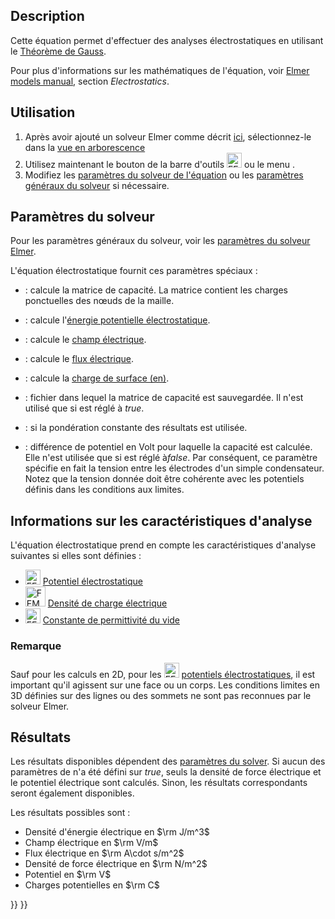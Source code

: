 <languages/>

{{Docnav/fr
|[[FEM_EquationDeformation/fr|Équation de déformation]]
|[[FEM_EquationElectricforce/fr|Équation force électrique]]
|[[FEM_Workbench/fr|Atelier FEM]]
|IconL=FEM_EquationDeformation.svg
|IconR=FEM_EquationElectricforce.svg
|IconC=Workbench_FEM.svg
}}

{{GuiCommand/fr
|Name=FEM EquationElectrostatic
|Name/fr=FEM Equation électrostatique
|MenuLocation=Résolution → Équations électromagnétiques → Équation électrostastique
|Workbenches=[[FEM_Workbench/fr|FEM]]
|Version=0.19
|SeeAlso=[[FEM_EquationElectricforce/fr|FEM Équation de force électrique]], [[FEM_Example_Capacitance_Two_Balls/fr|FEM Exemple calcul capacité de deux sphères]]
}}

==Description==

Cette équation permet d'effectuer des analyses électrostatiques en utilisant le [https://fr.wikipedia.org/wiki/Th%C3%A9or%C3%A8me_de_Gauss_(%C3%A9lectromagn%C3%A9tisme) Théorème de Gauss].

Pour plus d'informations sur les mathématiques de l'équation, voir [http://www.elmerfem.org/blog/documentation/ Elmer models manual], section ''Electrostatics''.

<span id="Usage"></span>
==Utilisation==

<div class="mw-translate-fuzzy">
# Après avoir ajouté un solveur Elmer comme décrit [[FEM_SolverElmer/fr#.C3.89quations|ici]], sélectionnez-le dans la [[Tree_view/fr|vue en arborescence]]
# Utilisez maintenant le bouton de la barre d'outils [[Image:FEM_EquationElectrostatic.svg|24px]] ou le menu {{MenuCommand|Résolution → Équations électromagnétiques → Équation électrostastique}}.
# Modifiez les [[#Param.C3.A8tres_du_solveur|paramètres du solveur de l'équation]] ou les [[FEM_SolverElmer_SolverSettings/fr|paramètres généraux du solveur]] si nécessaire.
</div>

<span id="Solver_Settings"></span>
==Paramètres du solveur==

Pour les paramètres généraux du solveur, voir les [[FEM_SolverElmer_SolverSettings/fr|paramètres du solveur Elmer]].

L'équation électrostatique fournit ces paramètres spéciaux :
* {{PropertyData|Calculate Capacitance Matrix}} : calcule la matrice de capacité. La matrice contient les charges ponctuelles des nœuds de la maille.
* {{PropertyData|Calculate Electric Energy}} : calcule l'[https://fr.wikipedia.org/wiki/%C3%89nergie_potentielle_%C3%A9lectrostatique énergie potentielle électrostatique].
* {{PropertyData|Calculate Electric Field}} : calcule le [https://fr.wikipedia.org/wiki/Champ_%C3%A9lectrique champ électrique].
* {{PropertyData|Calculate Electric Flux}} : calcule le [https://fr.wikipedia.org/wiki/Flux_%C3%A9lectrique flux électrique].
* {{PropertyData|Calculate Surface Charge}} : calcule la [https://en.wikipedia.org/wiki/Surface_charge charge de surface (en)].
* {{PropertyData|Capacitance Matrix Filename}} : fichier dans lequel la matrice de capacité est sauvegardée. Il n'est utilisé que si {{PropertyData|Calculate Capacitance Matrix}} est réglé à ''true''.
* {{PropertyData|Constant Weights}} : si la pondération constante des résultats est utilisée.
* {{PropertyData|Potential Difference}} : différence de potentiel en Volt pour laquelle la capacité est calculée. Elle n'est utilisée que si {{PropertyData|Calculate Capacitance Matrix}} est réglé à''false''. Par conséquent, ce paramètre spécifie en fait la tension entre les électrodes d'un simple condensateur. Notez que la tension donnée doit être cohérente avec les potentiels définis dans les conditions aux limites.

<span id="Analysis_Feature_Information"></span>
==Informations sur les caractéristiques d'analyse==

L'équation électrostatique prend en compte les caractéristiques d'analyse suivantes si elles sont définies :

* [[Image:FEM_ConstraintElectrostaticPotential.svg|24px]] [[FEM_ConstraintElectrostaticPotential/fr|Potentiel électrostatique]]
* [[Image:FEM_ConstraintElectricChargeDensity.svg|32px]] [[FEM_ElectricChargeDensity/fr|Densité de charge électrique]]
* [[Image:FEM_ConstantVacuumPermittivity.svg|24px]] [[FEM_ConstantVacuumPermittivity/fr|Constante de permittivité du vide]]

<span id="Note"></span>
===Remarque===

Sauf pour les calculs en 2D, pour les [[Image:FEM_ConstraintElectrostaticPotential.svg|24px]] [[FEM_ConstraintElectrostaticPotential/fr|potentiels électrostatiques]], il est important qu'il agissent sur une face ou un corps. Les conditions limites en 3D définies sur des lignes ou des sommets ne sont pas reconnues par le solveur Elmer.

<span id="Results"></span>
==Résultats==

Les résultats disponibles dépendent des [[#Param.C3.A8tres_du_solveur|paramètres du solver]]. Si aucun des paramètres de {{PropertyData|Calculate *}} n'a été défini sur ''true'', seuls la densité de force électrique et le potentiel électrique sont calculés. Sinon, les résultats correspondants seront également disponibles.

Les résultats possibles sont :
* Densité d'énergie électrique en <math>\rm J/m^3</math>
* Champ électrique en <math>\rm V/m</math>
* Flux électrique en <math>\rm A\cdot s/m^2</math>
* Densité de force électrique en <math>\rm N/m^2</math>
* Potentiel en <math>\rm V</math>
* Charges potentielles en <math>\rm C</math>


{{Docnav/fr
|[[FEM_EquationDeformation/fr|Équation de déformation]]
|[[FEM_EquationElectricforce/fr|Équation force électrique]]
|[[FEM_Workbench/fr|Atelier FEM]]
|IconL=FEM_EquationDeformation.svg
|IconR=FEM_EquationElectricforce.svg
|IconC=Workbench_FEM.svg
}}

{{FEM Tools navi{{#translation:}}}}
{{Userdocnavi{{#translation:}}}}